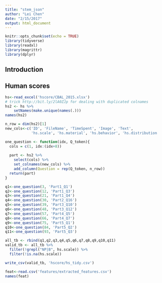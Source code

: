```yaml
---
title: "stem_json"
author: "Lei Chen"
date: "2/15/2017"
output: html_document
---
```


```r
knitr::opts_chunk$set(echo = TRUE)
library(tidyverse)
library(readxl)
library(magrittr)
library(dplyr)
```

## Introduction

## Human scores
```r
hs<-read_excel('hscore/CBAL_2015.xlsx')
# trick http://bit.ly/2lA0ZJp for dealing with duplicated colnames
hs2 <- hs %>%
    setNames(make.unique(names(.)))
names(hs2)
```

```r
n_row = dim(hs2)[1]
new_cols<-c('ID', 'FileName', 'TimeSpent', 'Image', 'Text',
            'hs.scale', 'hs.material', 'hs.behavior', 'hs.distribution', 'hs.lp')

one_question <- function(idx, Q_token){
  cols = c(1, idx:(idx+8))
  
  part <- hs2 %>%
    select(cols) %>%
    set_colnames(new_cols) %>%
    add_column(Question = rep(Q_token, n_row))
  return(part)
}

q1<-one_question(3, 'Part1_Q1')
q2<-one_question(12, 'Part1_Q3')
q3<-one_question(21, 'Part1_Q4')
q4<-one_question(30, 'Part2_Q16')
q5<-one_question(39, 'Part3_Q10')
q6<-one_question(48, 'Part3_Q12')
q7<-one_question(57, 'Part4_Q5')
q8<-one_question(66, 'Part4_Q7')
q9<-one_question(75, 'Part5_Q1')
q10<-one_question(84, 'Part5_Q2')
q11<-one_question(93, 'Part5_Q3')

all_tb <- rbind(q1,q2,q3,q4,q5,q6,q7,q8,q9,q10,q11)
valid_tb <- all_tb %>%
  filter(!grepl("NP|B", hs.scale)) %>%
  filter(!is.na(hs.scale))

write_csv(valid_tb, 'hscore/hs_tidy.csv')

```

```r
feat<-read.csv('features/extracted_features.csv')
names(feat)

```
